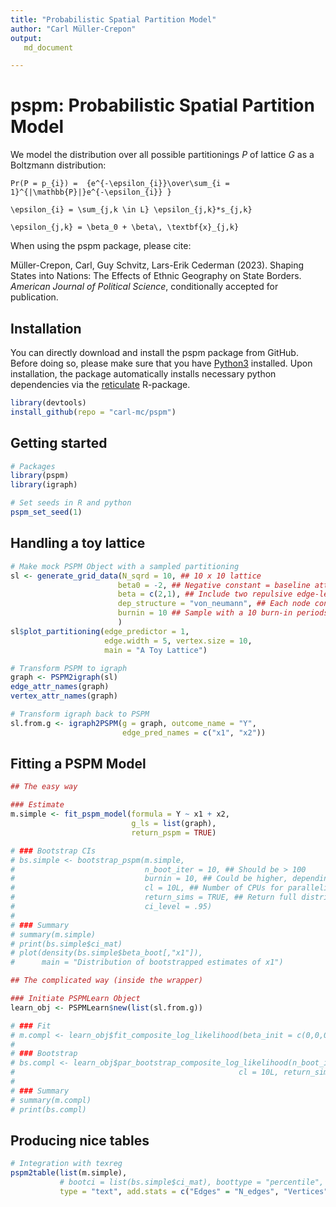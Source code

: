 ```yaml
---
title: "Probabilistic Spatial Partition Model"
author: "Carl Müller-Crepon"
output:
   md_document

---
```



# pspm: Probabilistic Spatial Partition Model


We model the distribution over all possible partitionings $P$ of lattice $G$ as a Boltzmann distribution:

```math
Pr(P = p_{i}) =  {e^{-\epsilon_{i}}\over\sum_{i = 1}^{|\mathbb{P}|}e^{-\epsilon_{i}} }
```

```math
\epsilon_{i} = \sum_{j,k \in L} \epsilon_{j,k}*s_{j,k}
```

```math
\epsilon_{j,k} = \beta_0 + \beta\, \textbf{x}_{j,k}
```


When using the pspm package, please cite:

Müller-Crepon, Carl, Guy Schvitz, Lars-Erik Cederman (2023).
Shaping States into Nations: The Effects of Ethnic Geography on State Borders.
_American Journal of Political Science_, conditionally accepted for publication.  




## Installation

You can directly download and install the pspm package from GitHub. Before doing so, please make sure that you have [Python3](https://www.python.org/downloads/) installed. Upon installation, the package automatically installs necessary python dependencies via the [reticulate](https://cran.r-project.org/web/packages/reticulate/index.html) R-package. 

```r
library(devtools)
install_github(repo = "carl-mc/pspm")
```


## Getting started

```r
# Packages
library(pspm)
library(igraph)

# Set seeds in R and python
pspm_set_seed(1)

```


## Handling a toy lattice

```r
# Make mock PSPM Object with a sampled partitioning
sl <- generate_grid_data(N_sqrd = 10, ## 10 x 10 lattice
                        beta0 = -2, ## Negative constant = baseline attraction between nodes
                        beta = c(2,1), ## Include two repulsive edge-level predictors
                        dep_structure = "von_neumann", ## Each node connects to 4 neighbors
                        burnin = 10 ## Sample with a 10 burn-in periods
                        )
sl$plot_partitioning(edge_predictor = 1, 
                     edge.width = 5, vertex.size = 10,
                     main = "A Toy Lattice")
```



```r
# Transform PSPM to igraph
graph <- PSPM2igraph(sl)
edge_attr_names(graph)
vertex_attr_names(graph)

# Transform igraph back to PSPM
sl.from.g <- igraph2PSPM(g = graph, outcome_name = "Y",
                         edge_pred_names = c("x1", "x2"))

```

## Fitting a PSPM Model

```r
## The easy way

### Estimate
m.simple <- fit_pspm_model(formula = Y ~ x1 + x2, 
                           g_ls = list(graph),
                           return_pspm = TRUE)

# ### Bootstrap CIs
# bs.simple <- bootstrap_pspm(m.simple, 
#                             n_boot_iter = 10, ## Should be > 100
#                             burnin = 10, ## Could be higher, depending on complexite of graph and model
#                             cl = 10L, ## Number of CPUs for parallelization
#                             return_sims = TRUE, ## Return full distribution of estimates
#                             ci_level = .95)
# 
# ### Summary
# summary(m.simple)
# print(bs.simple$ci_mat)
# plot(density(bs.simple$beta_boot[,"x1"]),
#      main = "Distribution of bootstrapped estimates of x1")

```




```r
## The complicated way (inside the wrapper)

### Initiate PSPMLearn Object
learn_obj <- PSPMLearn$new(list(sl.from.g))

# ### Fit
# m.compl <- learn_obj$fit_composite_log_likelihood(beta_init = c(0,0,0))
# 
# ### Bootstrap
# bs.compl <- learn_obj$par_bootstrap_composite_log_likelihood(n_boot_iter = 10, burnin = 10, 
#                                                  cl = 10L, return_sims = FALSE, ci_level = .95)
# 
# ### Summary
# summary(m.compl)
# print(bs.compl)
```


## Producing nice tables
```r
# Integration with texreg
pspm2table(list(m.simple),
           # bootci = list(bs.simple$ci_mat), boottype = "percentile",
           type = "text", add.stats = c("Edges" = "N_edges", "Vertices" = "N"))


```